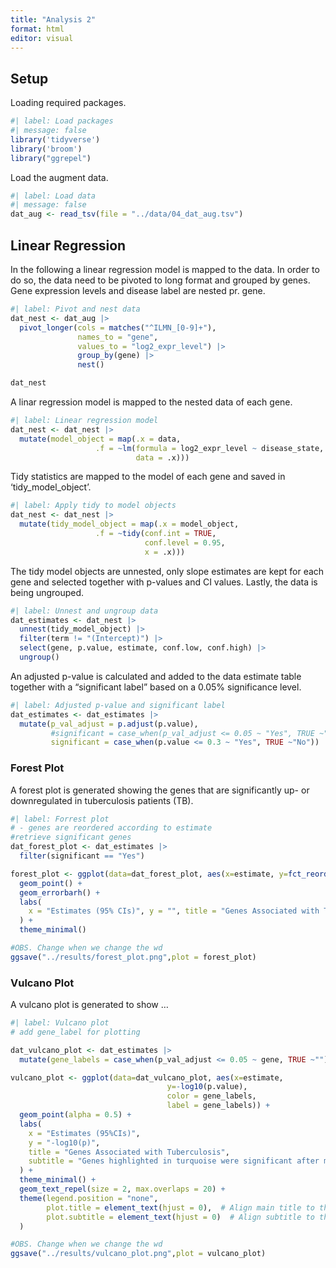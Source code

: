 ```yaml
---
title: "Analysis 2"
format: html
editor: visual
---
```


## Setup

Loading required packages.

```r
#| label: Load packages
#| message: false
library('tidyverse')
library('broom')
library("ggrepel")
```

Load the augment data.

```r
#| label: Load data
#| message: false
dat_aug <- read_tsv(file = "../data/04_dat_aug.tsv")
```

## Linear Regression

In the following a linear regression model is mapped to the data. In order to do so, the data need to be pivoted to long format and grouped by genes. Gene expression levels and disease label are nested pr. gene.

```r
#| label: Pivot and nest data
dat_nest <- dat_aug |>
  pivot_longer(cols = matches("^ILMN_[0-9]+"),
               names_to = "gene", 
               values_to = "log2_expr_level") |> 
               group_by(gene) |> 
               nest()

dat_nest
```

A linar regression model is mapped to the nested data of each gene.

```r
#| label: Linear regression model 
dat_nest <- dat_nest |>
  mutate(model_object = map(.x = data,
                   .f = ~lm(formula = log2_expr_level ~ disease_state,
                            data = .x)))
```


Tidy statistics are mapped to the model of each gene and saved in 'tidy_model_object'.

```r
#| label: Apply tidy to model objects
dat_nest <- dat_nest |>
  mutate(tidy_model_object = map(.x = model_object,
                   .f = ~tidy(conf.int = TRUE,
                              conf.level = 0.95,
                              x = .x)))

```

The tidy model objects are unnested, only slope estimates are kept for each gene and selected together with p-values and CI values. Lastly, the data is being ungrouped.

```r
#| label: Unnest and ungroup data
dat_estimates <- dat_nest |> 
  unnest(tidy_model_object) |> 
  filter(term != "(Intercept)") |> 
  select(gene, p.value, estimate, conf.low, conf.high) |> 
  ungroup()
```

An adjusted p-value is calculated and added to the data estimate table together with a "significant label" based on a 0.05% significance level.

```r
#| label: Adjusted p-value and significant label
dat_estimates <- dat_estimates |> 
  mutate(p_val_adjust = p.adjust(p.value),
         #significant = case_when(p_val_adjust <= 0.05 ~ "Yes", TRUE ~"No")) 
         significant = case_when(p.value <= 0.3 ~ "Yes", TRUE ~"No")) 
```

### Forest Plot

A forest plot is generated showing the genes that are significantly up- or downregulated in tuberculosis patients (TB).

```r
#| label: Forrest plot
# - genes are reordered according to estimate
#retrieve significant genes
dat_forest_plot <- dat_estimates |> 
  filter(significant == "Yes") 

forest_plot <- ggplot(data=dat_forest_plot, aes(x=estimate, y=fct_reorder(gene, estimate), xmin = conf.low, xmax = conf.high)) +
  geom_point() +
  geom_errorbarh() +
  labs(
    x = "Estimates (95% CIs)", y = "", title = "Genes Associated with Tuberculosis in HIV patients"  
  ) +
  theme_minimal()

#OBS. Change when we change the wd
ggsave("../results/forest_plot.png",plot = forest_plot) 

```

### Vulcano Plot

A vulcano plot is generated to show ...

```r
#| label: Vulcano plot
# add gene_label for plotting

dat_vulcano_plot <- dat_estimates |> 
  mutate(gene_labels = case_when(p_val_adjust <= 0.05 ~ gene, TRUE ~""))

vulcano_plot <- ggplot(data=dat_vulcano_plot, aes(x=estimate,
                                   y=-log10(p.value), 
                                   color = gene_labels,
                                   label = gene_labels)) +
  geom_point(alpha = 0.5) +
  labs(
    x = "Estimates (95%CIs)",
    y = "-log10(p)",
    title = "Genes Associated with Tuberculosis",
    subtitle = "Genes highlighted in turquoise were significant after multiple testing correction"
  ) +
  theme_minimal() +
  geom_text_repel(size = 2, max.overlaps = 20) +
  theme(legend.position = "none",
        plot.title = element_text(hjust = 0),  # Align main title to the left
        plot.subtitle = element_text(hjust = 0)  # Align subtitle to the left
  )

#OBS. Change when we change the wd
ggsave("../results/vulcano_plot.png",plot = vulcano_plot)  

```
